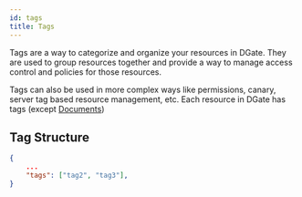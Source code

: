 ```yaml
---
id: tags
title: Tags
---
```


Tags are a way to categorize and organize your resources in DGate. They are used to group resources together and provide a way to manage access control and policies for those resources.

Tags can also be used in more complex ways like permissions, canary, server tag based resource management, etc. Each resource in DGate has tags (except [Documents](/docs/resources/documents))

## Tag Structure

```json
{
    ...
    "tags": ["tag2", "tag3"],
}
```